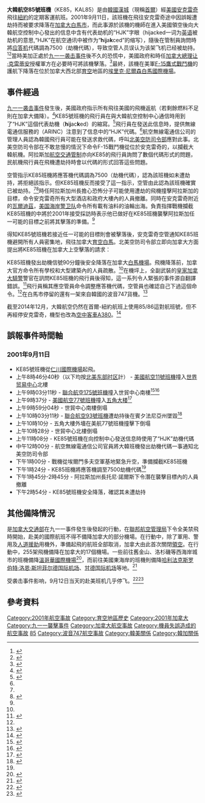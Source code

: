 {{noteTA
|G1=IT
|G2=Aviation
|G3=地名
|1=zh-cn:怀特霍斯;zh-tw:白馬市;
|2=zh-cn:怀特霍斯机场;zh-tw:白馬機場;
|3=zh-cn:怀特霍斯国际机场;zh-tw:白馬國際機場;
|4=zh-cn:安克雷奇; zh-hk:安克雷奇; zh-tw:安克拉治;
|5=zh-cn:克雷蒂安; zh-hk:克里田;
|6=zh-cn:空中客车; zh-hk:空中巴士;zh-tw:空中巴士;zh-sg:空中巴士;
}}
{{Infobox Airliner accident
|name= 大韓航空85號班機劫機誤報事件
|Crash image= HL7404 (15788968220).jpg
|Image caption= 發生誤報事件的客機
|Date= 2001年9月11日
|Type= 誤報劫機
|Site= {{CAN}}[[育空|育空]][[埃里克·尼爾森白馬國際機場|埃里克·尼爾森白馬國際機場]]
|Coordinates= 
|Origin= {{KOR}}[[仁川國際機場|仁川國際機場]]
|Last stopover= {{USA}}[[泰德·史蒂文斯安克雷奇國際機場|泰德·史蒂文斯安克雷奇國際機場]]
|Destination= {{USA}}[[約翰·甘迺迪國際機場|約翰·甘迺迪國際機場]]
|Fatalities= 0
|Injuries= 0
|Aircraft Type= [[波音747|波音747-4B5]]
|Operator= [[大韓航空|大韓航空]]
|Tail Number= HL7404
|Passengers= 200
|Crew= 15
|Survivors= 機上所有人
}}

'''大韓航空85號班機'''（KE85，KAL85）是由[[韓國|韓國]][[漢城|漢城]]（現稱[[首爾|首爾]]）經[[美國|美國]][[安克雷奇|安克雷奇]]飛往[[紐約|紐約]]的定期客運航班。2001年9月11日，該班機在飛往安克雷奇途中因誤報遭劫持而被要求降落在[[加拿大|加拿大]][[白馬市_(加拿大)|白馬市]]，而此事源於該機的機師在進入美國領空後向大韓航空控制中心發出的信息中含有代表劫机的“HJK”字眼（hijacked一词为[[英语|英语]]被劫机的意思,“HJK”在航空通讯中被作为“'''h'''i'''j'''a'''k'''ced”的缩写），隨後在管制員詢問時將[[应答机|应答机]]代碼調為7500（劫機代碼），导致空管人员误认为该架飞机已经被劫持。<ref>{{cite news|url=http://www.people.com.cn/GB/paper447/6997/678908.html|title=飞行员神经紧张导致信号错误 韩客机9·11当天险被击落|publisher=江南时报|date=2002-08-16|accessdate=2014-12-14|archive-date=2016-03-04|archive-url=https://web.archive.org/web/20160304112430/http://www.people.com.cn/GB/paper447/6997/678908.html|dead-url=no}}</ref><ref name=alaskapublic>{{Cite web |url=http://www.alaskapublic.org/2011/09/12/second-controller-speaks-about-korean-airliner-incident-on-911/ |title=Second Controller Speaks About Korean Airliner Incident on 9/11 |accessdate=2014-12-19 |archive-date=2012-06-04 |archive-url=https://web.archive.org/web/20120604222956/http://www.alaskapublic.org/2011/09/12/second-controller-speaks-about-korean-airliner-incident-on-911/ |dead-url=no }}</ref>當時美加正處於[[九一一袭击事件|九一一袭击事件]]後不久的恐慌中，美國政府和時任[[加拿大總理|加拿大總理]][[让·克雷蒂安|让·克雷蒂安]]授權軍方在必要時可將該機擊落。<ref name="mccarthy01">{{cite web|date = 2002-09-12|url = http://www.ctv.ca/special/sept11/hubs/canadian/mccarthy01.html|title = PM says U.S. attitude helped fuel Sept. 11|publisher = Bell Globemedia Interactive Inc|accessdate = 2009-03-19|last = SHAWN MCCARTHY OTTAWA BUREAU CHIEF|quote = |deadurl = yes|archiveurl = https://web.archive.org/web/20120119031136/http://www.ctv.ca/special/sept11/hubs/canadian/mccarthy01.html|archivedate = 2012-01-19}}</ref>最終，該機在美軍[[F-15鷹式戰鬥機|F-15鷹式戰鬥機]]的護航下降落在位於加拿大西北部[[育空|育空]]地區的[[埃里克·尼爾森白馬國際機場|埃里克·尼爾森白馬國際機場]]。

==事件經過==

[[九一一袭击事件|九一一袭击事件]]發生後，美國政府指示所有飛往美國的飛機返航（若剩餘燃料不足則在加拿大備降）。<ref>{{cite news|url=http://news.sina.com.cn/2001-09-12/354348.html|title=美国关闭所有机场拒绝所有航班 历史上绝无仅有|publisher=[[中国日报|中国日报]]|date=2001-09-12|accessdate=2014-12-19|archive-date=2019-05-19|archive-url=https://web.archive.org/web/20190519052534/http://news.sina.com.cn/2001-09-12/354348.html|dead-url=no}}</ref>KE85號班機的飛行員在與大韓航空控制中心通信時用到了“HJK”這個代表劫機（'''h'''i'''j'''ac'''k'''ed）的縮寫。<ref name="koreanair">{{cite web|date = 2002-08-12|url = http://www.usatoday.com/news/sept11/2002-08-12-koreanair_x.htm|title = Korean Air jet may have narrowly missed disaster|publisher = [[今日美國|今日美國]]|accessdate = 2009-03-19|last = Alan Levin|quote = |archive-date = 2011-10-27|archive-url = https://web.archive.org/web/20111027010137/http://www.usatoday.com/news/sept11/2002-08-12-koreanair_x.htm|dead-url = no}}</ref>飛行員在發送此信息時，提供無線電通信服務的{{link-en|航空無線電通信公司|ARINC}}（ARINC）注意到了信息中的“HJK”代碼。<ref name="koreanair"/>航空無線電通信公司的管理人員認為韓國飛行員可能在發送求救代碼，呼叫[[北美空防司令部|北美空防司令部]]應對此事。北美空防司令部在不敢怠慢的情況下命令F-15戰鬥機從位於安克雷奇的{{link-en|埃尔门多夫空军基地|Elmendorf Air Force Base}}{{Link-en|緊急升空|Scrambling (military)}}，以攔截大韓航機。阿拉斯加[[航空交通管制|航空交通管制]]亦向KE85的飛行員詢問了數個代碼形式的問題，民航機飛行員在飛機遭劫持時會以代碼的形式回答這些問題。

空管指示KE85班機將應答機代碼調為7500（劫機代碼），認為該班機如未遭劫持，將拒絕該指示。但KE85班機反而接受了這一指示，空管由此認為該班機確實已被劫持。<ref name=alaskapublic /><ref name="CNNalaska.sept11">{{cite web|date = 2002-08-14|url = http://edition.cnn.com/2002/US/08/14/alaska.sept11/|title = Korean jet in 9/11 'hijack' scare|publisher = [[CNN|CNN]]|accessdate = 2009-03-19|last = Patty Davis|quote = |archive-date = 2012-10-15|archive-url = https://web.archive.org/web/20121015110745/http://edition.cnn.com/2002/US/08/14/alaska.sept11/|dead-url = no}}</ref>時任阿拉斯加州長{{link-en|托尼·諾爾斯 (政治家)|Tony Knowles (politician)|托尼·諾爾斯}}擔心恐怖分子可能使用遭劫的飛機撞擊阿拉斯加的目標，命令安克雷奇所有大型酒店和政府大樓內的人員撤離。同時在安克雷奇附近的[[瓦尔迪兹_(阿拉斯加州)|瓦爾迪茲]]，[[美国海岸警卫队|美国海岸警卫队]]命令所有載有油料的油輪出海。負責指揮戰機攔截KE85班機的{{link-en|诺顿·施瓦茨|Norton A. Schwartz}}中將於2001年接受採訪時表示他已做好在KE85班機襲擊阿拉斯加任一可能的目標之前將其擊落的準備。<ref name="koreanair"/>

得知KE85號班機若接近任一可能的目標則會被擊落後，安克雷奇空管通知KE85班機避開所有人員密集地，飛往加拿大[[育空|育空]][[白馬市_(加拿大)|白馬]]。北美空防司令部立即向加拿大方面提出將KE85班機在加拿大上空擊落的請求：

{{quote|“我說：‘是的，你如果覺得他們是恐怖分子，就再呼叫我一次，但一定要做好將其擊落的打算。’所以我原則上做出了授權，但是這有些可怕……（因為）這架飛機載有數百人，你卻不得不做出那樣一個決定……但你要做好足夠的心理準備。我想了一下——要知道，有時你不得不做出那些令你在不安中度過餘生的決定。”。|[[让·克雷蒂安|让·克雷蒂安]] 2001年<ref name="mccarthy01"/>}}

KE85班機發出劫機信號90分鐘後安全降落在加拿大[[埃里克·尼尔森怀特霍斯国际机场|白馬機場]]。飛機降落前，加拿大官方命令所有學校和大型建築內的人員疏散。<ref name="Documentary"/>在機坪上，全副武裝的[[皇家加拿大騎警|皇家加拿大騎警]]警官在訊問KE85班機的飛行員後得知，這一系列令人緊張的事件源自翻譯錯誤。<ref name="Documentary">{{cite web|year = 2002|url = http://www.imdb.com/title/tt0373693|title = Attack on the U.S.A.: Canadian Service of Remembrance|format = Documentary|publisher = [[加拿大廣播公司|加拿大廣播公司]]|accessdate = 2009-03-19|last = |quote = |archive-date = 2017-02-11|archive-url = https://web.archive.org/web/20170211101314/http://www.imdb.com/title/tt0373693/|dead-url = no}}</ref>飛行員稱其應空管員命令調整應答機代碼，空管員也確認自己下過這個命令。<ref name=alaskapublic />在白馬市停留的還有一架來自韓國的波音747貨機。<ref>{{cite news|url=http://news.sina.com.cn/w/2001-09-12/354702.html|title=2韩国飞机在加拿大北部遭劫持 机上装有炸弹|publisher=[[中国日报|中国日报]]|date=2001-09-12|accessdate=2014-12-19|archive-date=2019-05-19|archive-url=https://web.archive.org/web/20190519094332/http://news.sina.com.cn/w/2001-09-12/354702.html|dead-url=no}}</ref>

截至2014年12月，大韓航空仍然在首爾-紐約航班上使用85/86這對航班號，但不再經停安克雷奇，機型也改為[[空中客車A380|空中客車A380]]。<ref>{{Cite web |url=http://zh-tw.flightaware.com/live/flight/HL7627/history/20141205/0550Z/KJFK/RKSI |title=HL-7627 ✈ 05-Dec-2014  ✈ KJFK - RKSI / ICN ✈ FlightAware |access-date=2014-12-19 |archive-date=2021-01-20 |archive-url=https://web.archive.org/web/20210120000638/https://zh-tw.flightaware.com/live/flight/HL7627/history/20141205/0550Z/KJFK/RKSI |dead-url=no }}</ref>

==誤報事件時間軸==
===2001年9月11日===
*KE85號班機從[[仁川國際機場|仁川國際機場]]起飛。  
*上午8時46分40秒（以下均按[[北美东部时区|北美东部时区]]計） - [[美國航空11號班機恐怖襲擊|美國航空11號班機]]撞入[[世界貿易中心_(1973年至2001年)|世界贸易中心]]北樓
*上午9時03分11秒 - [[聯合航空175號班機恐怖襲擊|聯合航空175號班機]]撞入世貿中心南樓<ref>{{cite web |url=http://www.ntsb.gov/info/Flight_%20Path_%20Study_AA11.pdf |title=Flight Path Study - American Airlines Flight 11 |publisher=National Transportation Safety Board |date=2002-02-19 |format=pdf |accessdate=2014-12-19 |archive-date=2009-02-01 |archive-url=https://web.archive.org/web/20090201053016/http://www.ntsb.gov/info/Flight_%20Path_%20Study_AA11.pdf |dead-url=no }}</ref><ref>{{cite web |url=http://www.ntsb.gov/info/Flight_%20Path%20_Study_UA175.pdf |title=Flight Path Study - United Airlines Flight 175 |publisher=National Transportation Safety Board |date=2002-02-19 |format=pdf |accessdate=2014-12-19 |archive-date=2018-12-25 |archive-url=https://web.archive.org/web/20181225172436/http://www.ntsb.gov/info/Flight_%20Path%20_Study_UA175.pdf%20 |dead-url=no }}</ref> 
*上午9時37分 - [[美國航空77號班機恐怖襲擊|美國航空77號班機]]撞入[[五角大楼|五角大楼]]<ref>{{cite web |url=http://www.ntsb.gov/info/Flight_%20Path_%20Study_AA77.pdf |title=Flight Path Study - American Airlines Flight 77 |publisher=National Transportation Safety Board |date=2002-02-19 |format=pdf |accessdate=2014-12-19 |archive-date=2018-12-25 |archive-url=https://web.archive.org/web/20181225172304/http://www.ntsb.gov/info/Flight_%20Path_%20Study_AA77.pdf%20 |dead-url=no }}</ref>
*上午9時59分04秒 - 世貿中心南樓倒塌
*上午10時03分11秒 - [[聯合航空93號班機恐怖襲擊|聯合航空93號班機]]遭劫持後在賓夕法尼亞州墜毀<ref name="Chap7">{{cite book |chapter=The Attack Looms |url=http://govinfo.library.unt.edu/911/report/911Report_Ch7.htm |year=2004 |title=9/11 Commission Report |publisher=National Commission on Terrorist Attacks Upon the United States |accessdate=2008-07-02 |archive-date=2018-12-25 |archive-url=https://web.archive.org/web/20181225172128/http://govinfo.library.unt.edu/911/report/911Report_Ch7.htm%20 |dead-url=no }}</ref>
*上午10時10分 - 五角大樓外墻在美航77號班機撞擊下倒塌
*上午10時28分 - 世貿中心北樓倒塌
*上午11時08分 - KE85號班機在向控制中心發送信息時使用了“HJK”劫機代碼
*中午12時00分 - 航空無線電通信公司官員將大韓班機發出劫機代碼一事通知北美空防司令部
*下午1時00分 - 戰機從埃爾門多夫空軍基地緊急升空，準備攔截KE85班機
*下午1時24分 - KE85班機將應答機調至7500劫機代碼<ref name="CNNalaska.sept11"/>
*下午1時45分-2時45分 - 阿拉斯加州長托尼·諾爾斯下令潛在襲擊目標內的人員撤離
*下午2時54分 - KE85號班機安全降落，確認其未遭劫持

==其他備降情況==

{{link-en|黃絲帶行動|Operation Yellow Ribbon}}是[[加拿大交通部|加拿大交通部]]在九一一事件發生後發起的行動，在[[聯邦航空管理局|聯邦航空管理局]]下令全美禁飛時開始，赴美的國際航班不得不備降加拿大的部分機場。在行動中，除了軍用、警用及[[人道援助|人道援助]]用機外，準備起飛的航班全部取消，加拿大由此首次關閉[[領空|領空]]。在行動中，255架飛機備降在加拿大的17個機場。一些前往舊金山、洛杉磯等西海岸城市的班機備降[[溫哥華國際機場|溫哥華國際機場]]<ref>{{cite news|url=http://news.sina.com.cn/c/2001-09-12/354830.html|title=飞往美国的三架中国民航飞机已经安然降落|publisher=新华网|date=2001-09-12|accessdate=2014-12-19|archive-date=2019-05-20|archive-url=https://web.archive.org/web/20190520004610/http://news.sina.com.cn/c/2001-09-12/354830.html|dead-url=no}}</ref>，而前往美國東海岸的班機則備降[[哈利法克斯罗伯特·洛恩·斯坦菲尔德国际机场|哈利法克斯罗伯特·洛恩·斯坦菲尔德国际机场]]、[[甘德国际机场|甘德国际机场]]等地。<ref>{{cite news|url=http://mil.news.sina.com.cn/2001-09-12/32270.html|title=加拿大接收各国飞往美国的国际航班|publisher=舰船知识网络版|date=2001-09-12|accessdate=2014-12-19|archive-date=2019-05-19|archive-url=https://web.archive.org/web/20190519050505/http://mil.news.sina.com.cn/2001-09-12/32270.html|dead-url=no}}</ref>

受袭击事件影响，9月12日当天的赴美班机几乎停飞。<ref>{{cite news|url=http://news.sina.com.cn/c/2001-09-12/355453.html|title=十架飞往美国的班机滞留北京首都国际机场|publisher=中国新闻网|date=2001-09-12|accessdate=2014-12-19|archive-date=2019-05-20|archive-url=https://web.archive.org/web/20190520115203/http://news.sina.com.cn/c/2001-09-12/355453.html|dead-url=no}}</ref><ref>{{cite news|url=http://finance.sina.com.cn/j/20010912/106623.html|title=因恐怖事件 美西北航空出最新运营信息|publisher=新浪财经|date=2001-09-12|accessdate=2014-12-19|archive-date=2019-05-20|archive-url=https://web.archive.org/web/20190520095059/http://finance.sina.com.cn/j/20010912/106623.html|dead-url=no}}</ref>

==參考資料==
{{reflist|2}}

{{2001年航空事故}}
{{September 11}}
{{大韩航空}}
{{Authority control}}

[[Category:2001年航空事故|Category:2001年航空事故]]
[[Category:育空地區歷史|Category:育空地區歷史]]
[[Category:2001年加拿大|Category:2001年加拿大]]
[[Category:九一一襲擊事件|Category:九一一襲擊事件]]
[[Category:加拿大航空事故|Category:加拿大航空事故]]
[[Category:機員失誤造成的航空事故|Category:機員失誤造成的航空事故]]
[[Category:大韓航空公司航空事故|85]]
[[Category:波音747航空事故|Category:波音747航空事故]]
[[Category:韓美關係|Category:韓美關係]]
[[Category:韓加關係|Category:韓加關係]]
